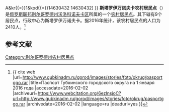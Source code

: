 {{Infobox Settlement
| official_name = 斯塔罗伊万诺夫卡农村居民点
| native_name = Староивановское сельское поселение
| settlement_type = [[农村居民点|农村居民点]]
| subdivision_type = [[国家|国家]]
| subdivision_type1 = [[州_(俄罗斯)|州]]
| subdivision_type2 = [[区_(苏联)|区]]
| subdivision_name = {{RUS}}
| subdivision_name1 = [[别尔哥罗德州|别尔哥罗德州]]
| subdivision_name2 = [[沃洛科诺夫卡区|沃洛科诺夫卡区]]
| seat_type = 行政中心
| seat = 斯塔罗伊万诺夫卡
| population_as_of=2016
| population_footnotes = <ref name=stat />
| population_total = 2410
| coordinates_display = inline,title
| latd =  | latm =  | lats =  | latNS = N
| longd =  | longm =  | longs =  | longEW = E
| timezone = [[莫斯科时间|MSK]]
| utc_offset = +3
| blank_name = [[俄罗斯市政土地区划代码|OKTMO编码]]
| blank_info = [http://classif.spb.ru/classificators/view/tma.php?st{{=}}A&kr{{=}}1&kod{{=}}14630432 14630432]
}}
'''斯塔罗伊万诺夫卡农村居民点'''（{{lang-ru|Староивановское сельское поселение}}）是[[俄罗斯联邦|俄罗斯联邦]][[别尔哥罗德州|别尔哥罗德州]][[沃洛科诺夫卡区|沃洛科诺夫卡区]]所属的一个[[农村居民点|农村居民点]]。其下辖有9个居民点，行政中心为斯塔罗伊万诺夫卡。据2016年统计，该农村居民点的人口为2410人。<ref name=stat>{{ cite web |url=http://www.gubkinadm.ru/gorod/images/stories/foto/okrug/pasportggo.rar |title=Паспорт Губкинского городского округа на 1 января 2016 года |accessdate=2016-02-02 |archiveurl=https://www.webcitation.org/6ezlnsjoC?url=http://www.gubkinadm.ru/gorod/images/stories/foto/okrug/pasportggo.rar |archivedate=2016-02-02 |language=ru |deadurl=yes }}</ref>

== 参考文献 ==
{{reflist}}

{{Russia-stub}}

[[Category:别尔哥罗德州农村居民点|Category:别尔哥罗德州农村居民点]]